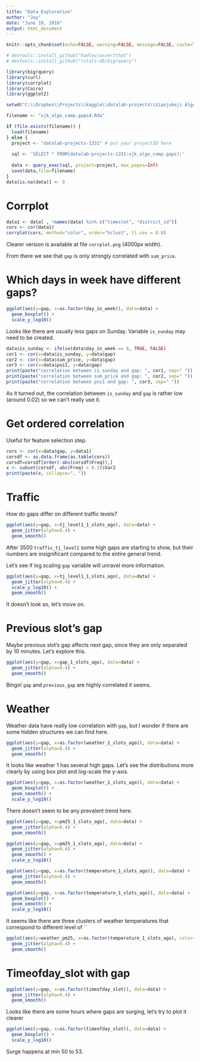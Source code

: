 ```yaml
---
title: "Data Exploration"
author: "Jay"
date: "June 10, 2016"
output: html_document
---
```


```r
knitr::opts_chunk$set(echo=FALSE, warning=FALSE, message=FALSE, cache=TRUE, cache.path = 'cache/', fig.path='figure/')
```


```r
# devtools::install_github("hadley/assertthat")
# devtools::install_github("rstats-db/bigrquery")

library(bigrquery)
library(curl)
library(corrplot)
library(Cairo)
library(ggplot2)
```

```r
setwd("C:\\Dropbox\\Projects\\kaggle\\datalab-projects\\Xiaojukeji Algorithm Competition\\R")

filename <- "xjk_algo_comp.gaps4.Rda"

if (file.exists(filename)) {
  load(filename)
} else {
  project <- "datalab-projects-1331" # put your projectID here
 
  sql <- 'SELECT * FROM[datalab-projects-1331:xjk_algo_comp.gaps];'
   
  data <- query_exec(sql, project=project, max_pages=Inf)
  save(data,file=filename)
}
data[is.na(data)] <- 0
```

# Corrplot
```r
data1 <- data[ , !names(data) %in% c("timeslot", "district_id")]
cors <- cor(data1)
corrplot(cors, method="color", order="hclust", tl.cex = 0.8)
```

Clearer version is available at file `corrplot.png` (4000px width).

From there we see that `gap` is only strongly correlated with `sum_price`.

# Which days in week have different gaps?
```r
ggplot(aes(y=gap, x=as.factor(day_in_week)), data=data) +
  geom_boxplot() +
  scale_y_log10()
```

Looks like there are usually less gaps on Sunday. Variable `is_sunday` may need to be created.

```r
data$is_sunday <- ifelse(data$day_in_week == 0, TRUE, FALSE)
cor1 <- cor(x=data$is_sunday, y=data$gap)
cor2 <- cor(x=data$sum_price, y=data$gap)
cor3 <- cor(x=data$poi1, y=data$gap)
print(paste("correlation between is_sunday and gap: ", cor1, sep=" "))
print(paste("correlation between sum_price and gap: ", cor2, sep=" "))
print(paste("correlation between poi1 and gap: ", cor3, sep=" "))
```

As it turned out, the correlation between `is_sunday` and `gap` is rather low (around 0.02) so we can't really use it.

# Get ordered correlation
Useful for feature selection step.

```r
cors <- cor(x=data$gap, y=data1)
corsdf <- as.data.frame(as.table(cors))
corsdf=corsdf[order(-abs(corsdf$Freq)),]
x <- subset(corsdf, abs(Freq) > 0.3)$Var2
print(paste(x, collapse=", "))
```

# Traffic
How do gaps differ on different traffic levels?

```r
ggplot(aes(y=gap, x=tj_level1_1_slots_ago), data=data) +
  geom_jitter(alpha=0.4) +
  geom_smooth()
```

After 3500 `traffic_tj_level1` some high gaps are starting to show, but their numbers are insignificant compared to the entire general trend.

Let's see if log scaling `gap` variable will unravel more information.

```r
ggplot(aes(y=gap, x=tj_level1_1_slots_ago), data=data) +
  geom_jitter(alpha=0.4) +
  scale_y_log10() +
  geom_smooth()
```

It doesn't look so, let's move on.

# Previous slot's gap

Maybe previous slot's gap affects next gap, since they are only separated by 10 minutes. Let's explore this.

```r
ggplot(aes(y=gap, x=gap_1_slots_ago), data=data) +
  geom_jitter(alpha=0.4) +
  geom_smooth()
```

Bingo! `gap` and `previous_gap` are highly correlated it seems.


# Weather

Weather data have really low correlation with `gap`, but I wonder if there are some hidden structures we can find here.

```r
ggplot(aes(y=gap, x=as.factor(weather_1_slots_ago)), data=data) +
  geom_jitter(alpha=0.4) +
  geom_smooth()
```

It looks like weather 1 has several high gaps. Let's see the distributions more clearly by using box plot and log-scale the y-axis.

```r
ggplot(aes(y=gap, x=as.factor(weather_1_slots_ago)), data=data) +
  geom_boxplot() +
  geom_smooth() +
  scale_y_log10()
```

There doesn't seem to be any prevalent trend here.

```r
ggplot(aes(y=gap, x=pm25_1_slots_ago), data=data) +
  geom_jitter(alpha=0.4) +
  geom_smooth()
```

```r
ggplot(aes(y=gap, x=pm25_1_slots_ago), data=data) +
  geom_jitter(alpha=0.4) +
  geom_smooth() +
  scale_y_log10()
```

```r
ggplot(aes(y=gap, x=as.factor(temperature_1_slots_ago)), data=data) +
  geom_jitter(alpha=0.4) +
  geom_smooth()
```

```r
ggplot(aes(y=gap, x=as.factor(temperature_1_slots_ago)), data=data) +
  geom_boxplot() +
  geom_smooth() +
  scale_y_log10()
```

It seems like there are three clusters of weather temperatures that correspond to different level of ``

```r
ggplot(aes(y=weather_pm25, x=as.factor(temperature_1_slots_ago), color=gap), data=data) +
  geom_jitter(alpha=0.4) +
  geom_smooth()
```

# Timeofday_slot with gap
```r
ggplot(aes(y=gap, x=as.factor(timeofday_slot)), data=data) +
  geom_jitter(alpha=0.4) +
  geom_smooth()
```

Looks like there are some hours where gaps are surging, let's try to plot it clearer

```r
ggplot(aes(y=gap, x=as.factor(timeofday_slot)), data=data) +
  geom_boxplot() +
  scale_y_log10()
```

Surge happens at min 50 to 53.